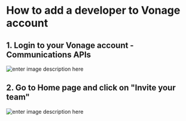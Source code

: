 # How to add a developer to Vonage account

## 1. Login to your Vonage account - Communications APIs

![enter image description here](https://ik.imagekit.io/eb3ojgqcp/Screenshot%202025-08-20%20at%2012.20.25%20PM.png?updatedAt=1755745777183)

## 2. Go to Home page and click on "Invite your team"

![enter image description here](https://ik.imagekit.io/eb3ojgqcp/VonageSetup/Screenshot%202025-08-20%20at%2012.19.39%20PM.png?updatedAt=1755745956018)
